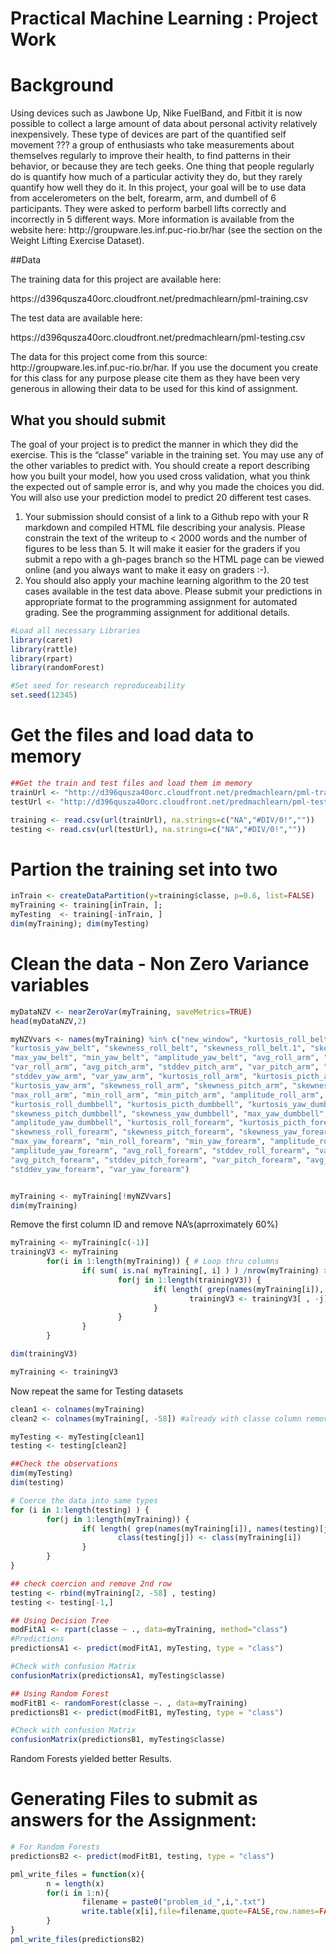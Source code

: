 Practical Machine Learning : Project Work
========================================================

# Background

Using devices such as Jawbone Up, Nike FuelBand, and Fitbit it is now possible to collect a large amount of data about personal activity relatively inexpensively. These type of devices are part of the quantified self movement ??? a group of enthusiasts who take measurements about themselves regularly to improve their health, to find patterns in their behavior, or because they are tech geeks. One thing that people regularly do is quantify how much of a particular activity they do, but they rarely quantify how well they do it. In this project, your goal will be to use data from accelerometers on the belt, forearm, arm, and dumbell of 6 participants. They were asked to perform barbell lifts correctly and incorrectly in 5 different ways. More information is available from the website here: http://groupware.les.inf.puc-rio.br/har (see the section on the Weight Lifting Exercise Dataset). 


##Data 

The training data for this project are available here: 

https://d396qusza40orc.cloudfront.net/predmachlearn/pml-training.csv

The test data are available here: 

https://d396qusza40orc.cloudfront.net/predmachlearn/pml-testing.csv

The data for this project come from this source: http://groupware.les.inf.puc-rio.br/har. If you use the document you create for this class for any purpose please cite them as they have been very generous in allowing their data to be used for this kind of assignment. 

## What you should submit

The goal of your project is to predict the manner in which they did the exercise. This is the "classe" variable in the training set. You may use any of the other variables to predict with. You should create a report describing how you built your model, how you used cross validation, what you think the expected out of sample error is, and why you made the choices you did. You will also use your prediction model to predict 20 different test cases. 

1. Your submission should consist of a link to a Github repo with your R markdown and compiled HTML file describing your analysis. Please constrain the text of the writeup to < 2000 words and the number of figures to be less than 5. It will make it easier for the graders if you submit a repo with a gh-pages branch so the HTML page can be viewed online (and you always want to make it easy on graders :-).
2. You should also apply your machine learning algorithm to the 20 test cases available in the test data above. Please submit your predictions in appropriate format to the programming assignment for automated grading. See the programming assignment for additional details. 


``` r
#Load all necessary Libraries
library(caret)
library(rattle)
library(rpart)
library(randomForest)
```

```r
#Set seed for research reproduceability
set.seed(12345)

```

# Get the files and load data to memory

``` r
##Get the train and test files and load them im memory
trainUrl <- "http://d396qusza40orc.cloudfront.net/predmachlearn/pml-training.csv"
testUrl <- "http://d396qusza40orc.cloudfront.net/predmachlearn/pml-testing.csv"

training <- read.csv(url(trainUrl), na.strings=c("NA","#DIV/0!",""))
testing <- read.csv(url(testUrl), na.strings=c("NA","#DIV/0!",""))

```

# Partion the training set into two

```r
inTrain <- createDataPartition(y=training$classe, p=0.6, list=FALSE)
myTraining <- training[inTrain, ]; 
myTesting  <- training[-inTrain, ]
dim(myTraining); dim(myTesting)
```

# Clean the data - Non Zero Variance variables
```r
myDataNZV <- nearZeroVar(myTraining, saveMetrics=TRUE)
head(myDataNZV,2)
```


``` r
myNZVvars <- names(myTraining) %in% c("new_window", "kurtosis_roll_belt", "kurtosis_picth_belt",
"kurtosis_yaw_belt", "skewness_roll_belt", "skewness_roll_belt.1", "skewness_yaw_belt",
"max_yaw_belt", "min_yaw_belt", "amplitude_yaw_belt", "avg_roll_arm", "stddev_roll_arm",
"var_roll_arm", "avg_pitch_arm", "stddev_pitch_arm", "var_pitch_arm", "avg_yaw_arm",
"stddev_yaw_arm", "var_yaw_arm", "kurtosis_roll_arm", "kurtosis_picth_arm",
"kurtosis_yaw_arm", "skewness_roll_arm", "skewness_pitch_arm", "skewness_yaw_arm",
"max_roll_arm", "min_roll_arm", "min_pitch_arm", "amplitude_roll_arm", "amplitude_pitch_arm",
"kurtosis_roll_dumbbell", "kurtosis_picth_dumbbell", "kurtosis_yaw_dumbbell", "skewness_roll_dumbbell",
"skewness_pitch_dumbbell", "skewness_yaw_dumbbell", "max_yaw_dumbbell", "min_yaw_dumbbell",
"amplitude_yaw_dumbbell", "kurtosis_roll_forearm", "kurtosis_picth_forearm", "kurtosis_yaw_forearm",
"skewness_roll_forearm", "skewness_pitch_forearm", "skewness_yaw_forearm", "max_roll_forearm",
"max_yaw_forearm", "min_roll_forearm", "min_yaw_forearm", "amplitude_roll_forearm",
"amplitude_yaw_forearm", "avg_roll_forearm", "stddev_roll_forearm", "var_roll_forearm",
"avg_pitch_forearm", "stddev_pitch_forearm", "var_pitch_forearm", "avg_yaw_forearm",
"stddev_yaw_forearm", "var_yaw_forearm")


myTraining <- myTraining[!myNZVvars]
dim(myTraining)

```


Remove the first column ID and remove NA's(aprroximately 60%)
```r
myTraining <- myTraining[c(-1)]
trainingV3 <- myTraining 
        for(i in 1:length(myTraining)) { # Loop thru columns
                if( sum( is.na( myTraining[, i] ) ) /nrow(myTraining) >= .6 ) { 
                        for(j in 1:length(trainingV3)) {
                                if( length( grep(names(myTraining[i]), names(trainingV3)[j]) ) ==1) { #same columns
                                        trainingV3 <- trainingV3[ , -j] #remove 
                                }
                        }
                }
        }

dim(trainingV3)
```

``` r
myTraining <- trainingV3
```

Now repeat the same for Testing datasets

```r
clean1 <- colnames(myTraining)
clean2 <- colnames(myTraining[, -58]) #already with classe column removed

myTesting <- myTesting[clean1]
testing <- testing[clean2]

##Check the observations 
dim(myTesting)
dim(testing)

# Coerce the data into same types
for (i in 1:length(testing) ) {
        for(j in 1:length(myTraining)) {
                if( length( grep(names(myTraining[i]), names(testing)[j]) ) ==1) {
                        class(testing[j]) <- class(myTraining[i])
                }
        }
}

## check coercion and remove 2nd row
testing <- rbind(myTraining[2, -58] , testing)
testing <- testing[-1,]

```

```r
## Using Decision Tree
modFitA1 <- rpart(classe ~ ., data=myTraining, method="class")
#Predictions
predictionsA1 <- predict(modFitA1, myTesting, type = "class")

#Check with confusion Matrix
confusionMatrix(predictionsA1, myTesting$classe)

## Using Random Forest
modFitB1 <- randomForest(classe ~. , data=myTraining)
predictionsB1 <- predict(modFitB1, myTesting, type = "class")

#Check with confusion Matrix
confusionMatrix(predictionsB1, myTesting$classe)
```

Random Forests yielded better Results.

# Generating Files to submit as answers for the Assignment:

```r
# For Random Forests
predictionsB2 <- predict(modFitB1, testing, type = "class")

pml_write_files = function(x){
        n = length(x)
        for(i in 1:n){
                filename = paste0("problem_id_",i,".txt")
                write.table(x[i],file=filename,quote=FALSE,row.names=FALSE,col.names=FALSE)
        }
}
pml_write_files(predictionsB2)
```